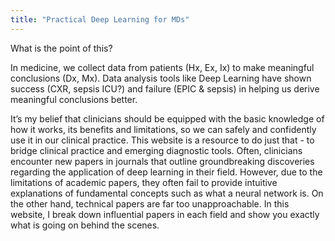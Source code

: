 ```yaml
---
title: "Practical Deep Learning for MDs"
---
```

What is the point of this? 

In medicine, we collect data from patients (Hx, Ex, Ix) to make meaningful conclusions (Dx, Mx). Data analysis tools like Deep Learning have shown success (CXR, sepsis ICU?) and failure (EPIC & sepsis) in helping us derive meaningful conclusions better. 

It's my belief that clinicians should be equipped with the basic knowledge of how it works, its benefits and limitations, so we can safely and confidently use it in our clinical practice. This website is a resource to do just that - to bridge clinical practice and emerging diagnostic tools. Often, clinicians encounter new papers in journals that outline groundbreaking discoveries regarding the application of deep learning in their field. However, due to the limitations of academic papers, they often fail to provide intuitive explanations of fundamental concepts such as what a neural network is. On the other hand, technical papers are far too unapproachable. In this website, I break down influential papers in each field and show you exactly what is going on behind the scenes.
